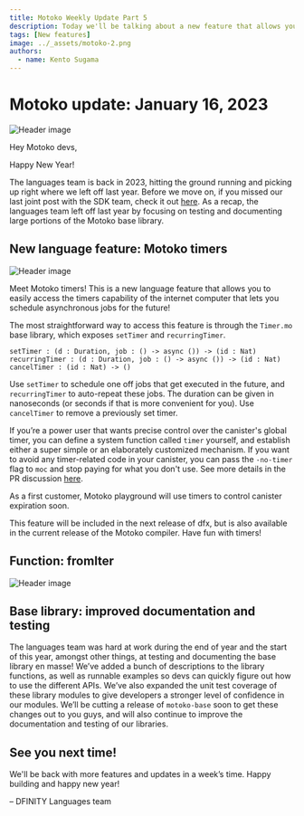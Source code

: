 ```yaml
---
title: Motoko Weekly Update Part 5
description: Today we'll be talking about a new feature that allows you to schedule timers in your code.
tags: [New features]
image: ../_assets/motoko-2.png
authors:
  - name: Kento Sugama
---
```


# Motoko update: January 16, 2023
![Header image](../_assets/motoko-2.png)

<head>
  <meta property="og:image" content={require('../_assets/motoko-2.png').default}/>
  <meta property="twitter:image" content={require('../_assets/motoko-2.png').default}/>
</head>

Hey Motoko devs,

Happy New Year!

The languages team is back in 2023, hitting the ground running and picking up right where we left off last year. Before
we move on, if you missed our last joint post with the SDK team, check it
out [here](https://forum.dfinity.org/t/sdk-motoko-weekly-update-part-3/17553). As a recap, the languages team left off
last year by focusing on testing and documenting large portions of the Motoko base library.

## New language feature: Motoko timers

![Header image](../_assets/timers.png)

Meet Motoko timers! This is a new language feature that allows you to easily access the timers capability of the
internet computer that lets you schedule asynchronous jobs for the future!

The most straightforward way to access this feature is through the `Timer.mo` base library, which exposes `setTimer`
and `recurringTimer`.

```
setTimer : (d : Duration, job : () -> async ()) -> (id : Nat)
recurringTimer : (d : Duration, job : () -> async ()) -> (id : Nat)
cancelTimer : (id : Nat) -> ()
```

Use `setTimer` to schedule one off jobs that get executed in the future, and `recurringTimer` to auto-repeat these jobs.
The duration can be given in nanoseconds (or seconds if that is more convenient for you). Use `cancelTimer` to remove a
previously set timer.

If you’re a power user that wants precise control over the canister's global timer, you can define a system function
called `timer` yourself, and establish either a super simple or an elaborately customized mechanism. If you want to
avoid any timer-related code in your canister, you can pass the `-no-timer` flag to `moc` and stop paying for what you
don't use. See more details in the PR discussion [here](https://github.com/dfinity/motoko/pull/3542).

As a first customer, Motoko playground will use timers to control canister expiration soon.

This feature will be included in the next release of dfx, but is also available in the current release of the Motoko
compiler. Have fun with timers!

## Function: fromIter
![Header image](../_assets/fromiter.png)

## Base library: improved documentation and testing

The languages team was hard at work during the end of year and the start of this year, amongst other things, at testing
and documenting the base library en masse! We’ve added a bunch of descriptions to the library functions, as well as
runnable examples so devs can quickly figure out how to use the different APIs. We’ve also expanded the unit test
coverage of these library modules to give developers a stronger level of confidence in our modules. We’ll be cutting a
release of `motoko-base` soon to get these changes out to you guys, and will also continue to improve the documentation
and testing of our libraries.

## See you next time!

We'll be back with more features and updates in a week’s time. Happy building and happy new year!

– DFINITY Languages team

